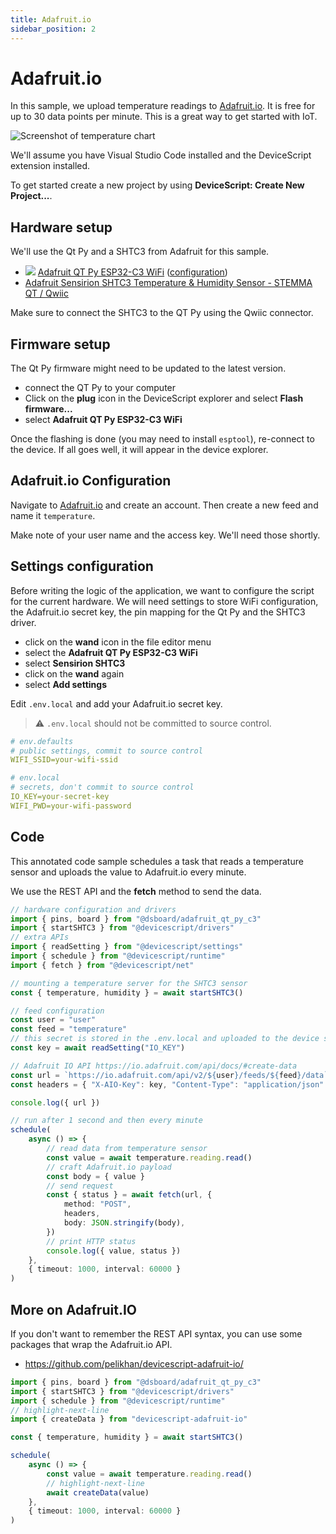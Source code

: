 ```yaml
---
title: Adafruit.io
sidebar_position: 2
---
```


# Adafruit.io

In this sample, we upload temperature readings to [Adafruit.io](https://io.adafruit.com/).
It is free for up to 30 data points per minute. This is a great way to get started with IoT.

![Screenshot of temperature chart](./adafruitio.png)

We'll assume you have Visual Studio Code installed and the DeviceScript extension installed.

To get started create a new project by using **DeviceScript: Create New Project...**.

## Hardware setup

We'll use the Qt Py and a SHTC3 from Adafruit for this sample.

-   ![](https://microsoft.github.io/jacdac-docs/images/devices/adafruit/qtpyesp32c3wifidevboardv10.avatar.jpg) [Adafruit QT Py ESP32-C3 WiFi](https://www.adafruit.com/product/5405) ([configuration](/devices/esp32/adafruit-qt-py-c3))
-   [Adafruit Sensirion SHTC3 Temperature & Humidity Sensor - STEMMA QT / Qwiic](https://www.adafruit.com/product/4636)

Make sure to connect the SHTC3 to the QT Py using the Qwiic connector.

## Firmware setup

The Qt Py firmware might need to be updated to the latest version.

-   connect the QT Py to your computer
-   Click on the **plug** icon in the DeviceScript explorer and select **Flash firmware...**
-   select **Adafruit QT Py ESP32-C3 WiFi**

Once the flashing is done (you may need to install `esptool`), re-connect to the device. If all goes well, it will appear in the device explorer.

## Adafruit.io Configuration

Navigate to [Adafruit.io](https://io.adafruit.com/) and create an account.
Then create a new feed and name it `temperature`.

Make note of your user name and the access key. We'll need those shortly.

## Settings configuration

Before writing the logic of the application, we want to configure the script
for the current hardware. We will need settings to store WiFi configuration, the Adafruit.io secret key,
the pin mapping for the Qt Py and the SHTC3 driver.

-   click on the **wand** icon in the file editor menu
-   select the **Adafruit QT Py ESP32-C3 WiFi**
-   select **Sensirion SHTC3**
-   click on the **wand** again
-   select **Add settings**

Edit `.env.local` and add your Adafruit.io secret key.

> ⚠️ `.env.local` should not be committed to source control.

```yaml
# env.defaults
# public settings, commit to source control
WIFI_SSID=your-wifi-ssid
```

```yaml
# env.local
# secrets, don't commit to source control
IO_KEY=your-secret-key
WIFI_PWD=your-wifi-password
```

## Code

This annotated code sample schedules a task that reads a temperature sensor
and uploads the value to Adafruit.io every minute.

We use the REST API and the **fetch** method to send the data.

```ts
// hardware configuration and drivers
import { pins, board } from "@dsboard/adafruit_qt_py_c3"
import { startSHTC3 } from "@devicescript/drivers"
// extra APIs
import { readSetting } from "@devicescript/settings"
import { schedule } from "@devicescript/runtime"
import { fetch } from "@devicescript/net"

// mounting a temperature server for the SHTC3 sensor
const { temperature, humidity } = await startSHTC3()

// feed configuration
const user = "user"
const feed = "temperature"
// this secret is stored in the .env.local and uploaded to the device settings
const key = await readSetting("IO_KEY")

// Adafruit IO API https://io.adafruit.com/api/docs/#create-data
const url = `https://io.adafruit.com/api/v2/${user}/feeds/${feed}/data`
const headers = { "X-AIO-Key": key, "Content-Type": "application/json" }

console.log({ url })

// run after 1 second and then every minute
schedule(
    async () => {
        // read data from temperature sensor
        const value = await temperature.reading.read()
        // craft Adafruit.io payload
        const body = { value }
        // send request
        const { status } = await fetch(url, {
            method: "POST",
            headers,
            body: JSON.stringify(body),
        })
        // print HTTP status
        console.log({ value, status })
    },
    { timeout: 1000, interval: 60000 }
)
```

## More on Adafruit.IO

If you don't want to remember the REST API syntax, you can use some packages that wrap the Adafruit.io API.

-   https://github.com/pelikhan/devicescript-adafruit-io/

```ts skip
import { pins, board } from "@dsboard/adafruit_qt_py_c3"
import { startSHTC3 } from "@devicescript/drivers"
import { schedule } from "@devicescript/runtime"
// highlight-next-line
import { createData } from "devicescript-adafruit-io"

const { temperature, humidity } = await startSHTC3()

schedule(
    async () => {
        const value = await temperature.reading.read()
        // highlight-next-line
        await createData(value)
    },
    { timeout: 1000, interval: 60000 }
)
```
